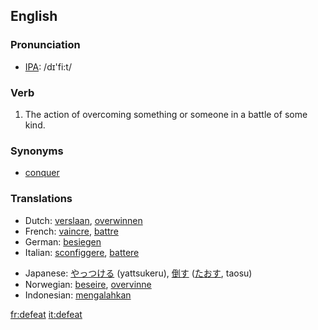 ==English==

===Pronunciation===
*[[w:IPA|IPA]]: /d&#618;'fi:t/

===Verb===
{{en-infl-reg-consonant|defeat||}}

# The action of overcoming something or someone in a battle of some kind.

===Synonyms===
*[[conquer]]

===Translations===
{{top}}
*Dutch: [[verslaan]], [[overwinnen]]
*French: [[vaincre]], [[battre]]
*German: [[besiegen]]
*Italian: [[sconfiggere]], [[battere]]
{{mid}}
*Japanese: [[やっつける]] (yattsukeru), [[倒す]] ([[たおす]], taosu)
*Norwegian: [[beseire]], [[overvinne]]
*Indonesian: [[mengalahkan]]
{{bottom}}

[[fr:defeat]]
[[it:defeat]]